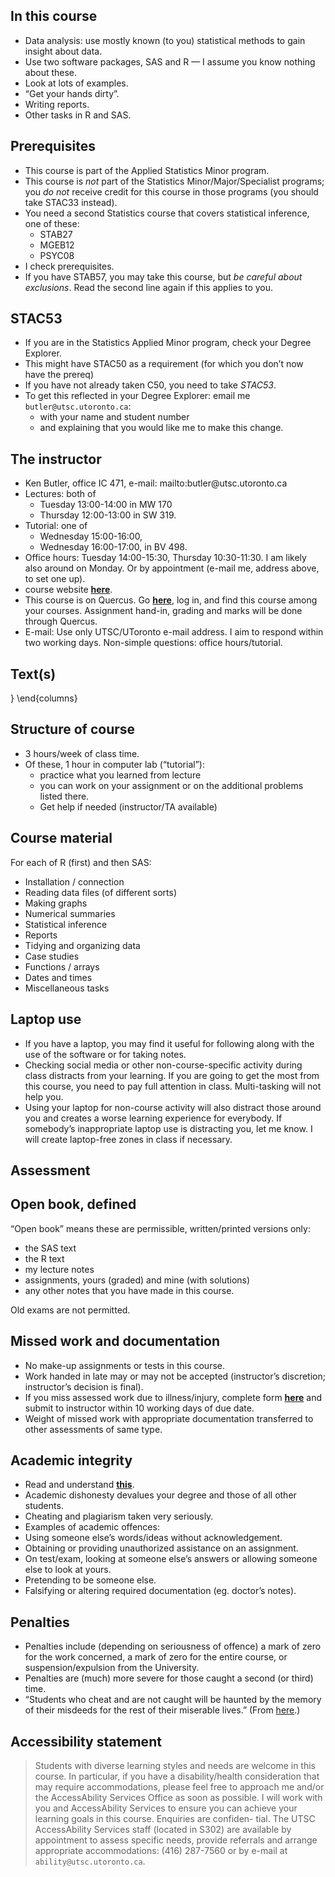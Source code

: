 ## In this course
- Data analysis: use mostly known (to you) statistical methods to gain
insight about data.
- Use two software packages, SAS and R — I assume you know nothing
about these.
- Look at lots of examples.
- “Get your hands dirty”.
- Writing reports.
- Other tasks in R and SAS.

## Prerequisites

- This course is part of the Applied Statistics Minor program.
- This course is *not* part of the Statistics Minor/Major/Specialist programs; you *do not* receive credit for this course in those programs (you should take STAC33 instead).
- You need a second Statistics course that covers statistical inference, one of these:
  - STAB27
  - MGEB12
  - PSYC08
- I check prerequisites.
- If you have STAB57, you may take this course, but *be careful about exclusions*. Read the second line again if this applies to you.  

## STAC53

- If you are in the Statistics Applied Minor program, check your Degree Explorer.
- This might have STAC50 as a requirement (for which you don't now have the prereq)
- If you have not already taken C50, you need to take *STAC53*.
- To get this reflected in your Degree Explorer: email me `butler@utsc.utoronto.ca`:
   - with your name and student number
   - and explaining that you would like me to make this change.

## The instructor
- Ken Butler, office IC 471, e-mail:
mailto:butler@utsc.utoronto.ca
- Lectures: both of 
  - Tuesday 13:00-14:00 in MW 170 
  - Thursday 12:00-13:00 in SW 319. 
- Tutorial: one of 
  - Wednesday 15:00-16:00,
  - Wednesday 16:00-17:00, in BV 498.
- Office hours: Tuesday 14:00-15:30, Thursday 10:30-11:30. I am likely
also around on Monday. Or by appointment (e-mail me, address
above, to set one up).
- course website [**here**](http://ritsokiguess.site/STAC32). 
- This course is on Quercus. Go [**here**](http://q.utoronto.ca), log in, and find
this course among your courses. Assignment hand-in, grading and
marks will be done through Quercus.
- E-mail: Use only UTSC/UToronto e-mail address. I aim to respond
within two working days. Non-simple questions: office hours/tutorial.

## Text(s)

  \begin{columns}
    \begin{column}{0.7\textwidth}
Recommended:
  \begin{itemize}
\item ``SAS Essentials: Mastering SAS for data analytics'' by Alan C.\
  Elliott and Wayne A.\ Woodward, publ.\ Wiley. ISBN 978-1-119-04216-7.
\item ``R for Data Science'' by Hadley Wickham and Garrett Grolemund,
  publ.\ O'Reilly, ISBN 978-1-491-91039-9. Also available (free)
  online at \url{http://r4ds.had.co.nz/}.
  \item ``Problems and Solutions in Applied Statistics'' by your instructor, free online at \url{http://ritsokiguess.site/pasias}
\end{itemize}
    \end{column}
    \begin{column}{0.3\textwidth}
      \includegraphics[width=1in]{Screenshot_2018-08-17_12-24-26.png}

      \includegraphics[width=1in]{r4ds}
    \end{column}
  \end{columns}



## Structure of course
- 3 hours/week of class time.
- Of these, 1 hour in computer lab (“tutorial”):
  - practice what you learned from lecture
  - you can work on your assignment or on the additional problems listed there.
  - Get help if needed (instructor/TA available)

## Course material
For each of R (first) and then SAS:

- Installation / connection
- Reading data files (of different sorts)
- Making graphs
- Numerical summaries
- Statistical inference
- Reports
- Tidying and organizing data
- Case studies
- Functions / arrays
- Dates and times
- Miscellaneous tasks




## Laptop use
- If you have a laptop, you may find it useful for following along with
the use of the software or for taking notes.
- Checking social media or other non-course-specific activity during
class distracts from your learning. If you are going to get the most
from this course, you need to pay full attention in class. Multi-tasking
will not help you.
- Using your laptop for non-course activity will also distract those
around you and creates a worse learning experience for everybody. If
somebody’s inappropriate laptop use is distracting you, let me know. I
will create laptop-free zones in class if necessary.

## Assessment


 \begin{tabular}{p{3.5in}r}
    \hline
    Item & Weight\\
    \hline
    Assignments (most weeks after first). Can study with classmates, but what you hand in must
    be \textbf{entirely your own work}. Due Thursdays at 11:59pm. & 15\\
    \hline
    Midterm exam, 2 hours, open book (see over) & 30\\
    \hline
    Group data analysis report (1--5 people/group). Data analysis on data set of your choosing,
    using R/SAS/both, report written as described in class.
    Due last
    day of classes at 11:59pm. & 10 \\
    \hline
    Final exam, 3 hours, open book (see over). \textbf{You must pass
    the final exam to guarantee passing the course.} & 45\\
    \hline
    Total & 100\\
    \hline
  \end{tabular}

## Open book, defined
“Open book” means these are permissible, written/printed versions only: 

- the SAS text
- the R text
- my lecture notes
- assignments, yours (graded) and mine (with solutions)
- any other notes that you have made in this course.

Old exams are not permitted.

## Missed work and documentation
- No make-up assignments or tests in this course.
- Work handed in late may or may not be accepted (instructor’s
discretion; instructor’s decision is final).
- If you miss assessed work due to illness/injury, complete form 
[**here**](http://www.illnessverification.utoronto.ca/)
and submit to instructor within 10 working days of due date.
- Weight of missed work with appropriate documentation transferred to
other assessments of same type.

## Academic integrity
- Read and understand [**this**](http://www.utoronto.ca/academicintegrity/).
- Academic dishonesty devalues your degree and those of all other
students.
- Cheating and plagiarism taken very seriously.
- Examples of academic offences:
- Using someone else’s words/ideas without acknowledgement.
- Obtaining or providing unauthorized assistance on an assignment.
- On test/exam, looking at someone else’s answers or allowing someone
else to look at yours.
- Pretending to be someone else.
- Falsifying or altering required documentation (eg. doctor’s notes).

## Penalties
- Penalties include (depending on seriousness of offence) a mark of zero
for the work concerned, a mark of zero for the entire course, or
suspension/expulsion from the University.
- Penalties are (much) more severe for those caught a second (or third)
time.
- “Students who cheat and are not caught will be haunted by the
memory of their misdeeds for the rest of their miserable lives.” (From 
[here](https://philosophy.osu.edu/sites/philosophy.osu.edu/files/1100%20Brown_2.pdf).)

## Accessibility statement

> Students with diverse learning styles and needs are welcome in this
> course. In particular, if you have a disability/health consideration
> that may require accommodations, please feel free to approach
> me and/or the AccessAbility Services Office as soon as possible.
> I will work with you and AccessAbility Services to ensure you can
> achieve your learning goals in this course. Enquiries are confiden-
> tial. The UTSC AccessAbility Services staff (located in S302) are
> available by appointment to assess specific needs, provide referrals
> and arrange appropriate accommodations: (416) 287-7560 or by
> e-mail at `ability@utsc.utoronto.ca`.

